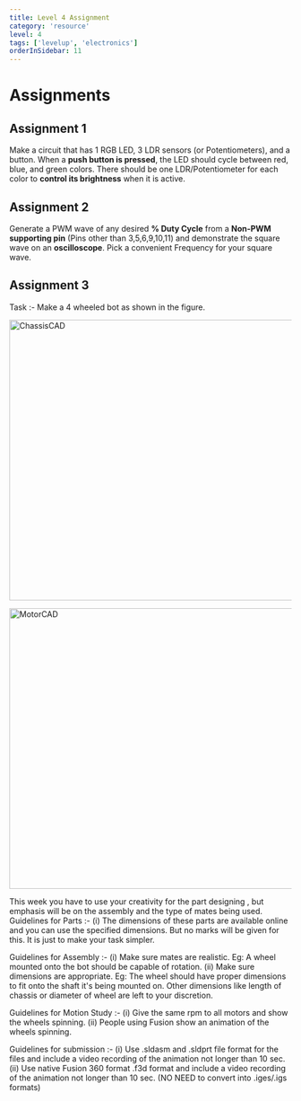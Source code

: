 ```yaml
---
title: Level 4 Assignment
category: 'resource'
level: 4
tags: ['levelup', 'electronics']
orderInSidebar: 11
---
```


<TOCInline toc={props.toc} toHeading={3} asDisclosure />

# Assignments

## Assignment 1

Make a circuit that has 1 RGB LED, 3 LDR sensors (or Potentiometers), and a button. When a **push button is pressed**, the LED should cycle between red, blue, and green colors. There should be one LDR/Potentiometer for each color to **control its brightness** when it is active.

## Assignment 2

Generate a PWM wave of any desired **% Duty Cycle** from a **Non-PWM supporting pin** (Pins other than 3,5,6,9,10,11) and demonstrate the square wave on an **oscilloscope**. Pick a convenient Frequency for your square wave.

## Assignment 3

Task :- Make a 4 wheeled bot as shown in the figure.

<Image
  src="/static/images/levelup/level-7/Ass2_lvl7.png"
  alt="ChassisCAD"
  width="750px"
  height="500"
/>

<Image
  src="/static/images/levelup/level-7/Ass22_lvl7.png"
  alt="MotorCAD"
  width="750px"
  height="500"
/>

This week you have to use your creativity for the part designing , but emphasis will be on the assembly and the type of mates being used.
Guidelines for Parts :-
(i) The dimensions of these parts are available online and you can use the specified dimensions. But no marks will be given for this. It is just to make your task simpler.

Guidelines for Assembly :-
(i) Make sure mates are realistic. Eg: A wheel mounted onto the bot should be capable of rotation.
(ii) Make sure dimensions are appropriate. Eg: The wheel should have proper dimensions to fit onto the shaft it's being mounted on. Other dimensions like length of chassis or diameter of wheel are left to your discretion.

Guidelines for Motion Study :-
(i) Give the same rpm to all motors and show the wheels spinning.
(ii) People using Fusion show an animation of the wheels spinning.

Guidelines for submission :-
(i) Use .sldasm and .sldprt file format for the files and include a video recording of the animation not longer than 10 sec.
(ii) Use native Fusion 360 format .f3d format and include a video recording of the animation not longer than 10 sec. (NO NEED to convert into .iges/.igs formats)
